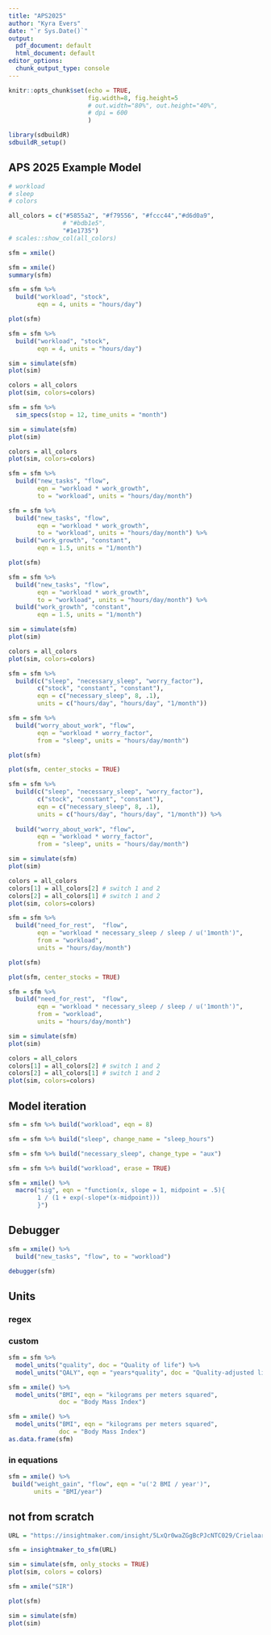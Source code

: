 ```yaml
---
title: "APS2025"
author: "Kyra Evers"
date: "`r Sys.Date()`"
output:
  pdf_document: default
  html_document: default
editor_options:
  chunk_output_type: console
---
```


```r
knitr::opts_chunk$set(echo = TRUE,
                      fig.width=8, fig.height=5
                      # out.width="80%", out.height="40%",
                      # dpi = 600
                      )
```


```r
library(sdbuildR)
sdbuildR_setup()
```


## APS 2025 Example Model

```r

# workload
# sleep
# colors

all_colors = c("#5855a2", "#f79556", "#fccc44","#d6d0a9", 
               # "#bdb1e5", 
               "#1e1735")
# scales::show_col(all_colors)
```


```r
sfm = xmile()
```

```r
sfm = xmile()
summary(sfm)
```

```r
sfm = sfm %>% 
  build("workload", "stock", 
        eqn = 4, units = "hours/day") 

plot(sfm)
```

```r
sfm = sfm %>% 
  build("workload", "stock", 
        eqn = 4, units = "hours/day") 

sim = simulate(sfm)
plot(sim)
```

```r
colors = all_colors
plot(sim, colors=colors)
```



```r
sfm = sfm %>% 
  sim_specs(stop = 12, time_units = "month") 

sim = simulate(sfm)
plot(sim)
```

```r
colors = all_colors
plot(sim, colors=colors)
```


```r
sfm = sfm %>% 
  build("new_tasks", "flow", 
        eqn = "workload * work_growth",
        to = "workload", units = "hours/day/month")
```


```r
sfm = sfm %>% 
  build("new_tasks", "flow", 
        eqn = "workload * work_growth",
        to = "workload", units = "hours/day/month") %>%
  build("work_growth", "constant", 
        eqn = 1.5, units = "1/month")

plot(sfm)
```


\newpage

```r
sfm = sfm %>% 
  build("new_tasks", "flow", 
        eqn = "workload * work_growth",
        to = "workload", units = "hours/day/month") %>%
  build("work_growth", "constant", 
        eqn = 1.5, units = "1/month")

sim = simulate(sfm)
plot(sim)
```


```r
colors = all_colors
plot(sim, colors=colors)
```

<!-- ```{r} -->
<!-- sfm = sfm %>% -->
<!--   build("sleep", "stock", eqn = "necessary_sleep", units = "hours/day") %>% -->
<!--   build("necessary_sleep", "constant", eqn = 8, units = "hours/day") %>% -->
<!--   build("worry_about_work", "flow",  -->
<!--         eqn = "workload * worry_factor", from = "sleep", units = "hours/day/month") %>% -->
<!--   build("worry_factor", "constant", eqn = .1, units = "1/month")  -->

<!-- sim = simulate(sfm) -->
<!-- plot(sim) -->
<!-- ``` -->

\newpage

```r
sfm = sfm %>%
  build(c("sleep", "necessary_sleep", "worry_factor"),
        c("stock", "constant", "constant"), 
        eqn = c("necessary_sleep", 8, .1), 
        units = c("hours/day", "hours/day", "1/month")) 
```


\newpage

```r
sfm = sfm %>%
  build("worry_about_work", "flow", 
        eqn = "workload * worry_factor", 
        from = "sleep", units = "hours/day/month") 

plot(sfm)
```

```r
plot(sfm, center_stocks = TRUE)
```

\newpage

```r
sfm = sfm %>%
  build(c("sleep", "necessary_sleep", "worry_factor"),
        c("stock", "constant", "constant"), 
        eqn = c("necessary_sleep", 8, .1), 
        units = c("hours/day", "hours/day", "1/month")) %>%
  
  build("worry_about_work", "flow", 
        eqn = "workload * worry_factor", 
        from = "sleep", units = "hours/day/month") 

sim = simulate(sfm)
plot(sim)
```

```r
colors = all_colors
colors[1] = all_colors[2] # switch 1 and 2
colors[2] = all_colors[1] # switch 1 and 2
plot(sim, colors=colors)
```


\newpage

```r
sfm = sfm %>%
  build("need_for_rest",  "flow",
        eqn = "workload * necessary_sleep / sleep / u('1month')",
        from = "workload",
        units = "hours/day/month")  

plot(sfm)
```

```r
plot(sfm, center_stocks = TRUE)
```


\newpage


```r
sfm = sfm %>%
  build("need_for_rest",  "flow",
        eqn = "workload * necessary_sleep / sleep / u('1month')",
        from = "workload",
        units = "hours/day/month")  

sim = simulate(sfm)
plot(sim)
```

```r
colors = all_colors
colors[1] = all_colors[2] # switch 1 and 2
colors[2] = all_colors[1] # switch 1 and 2
plot(sim, colors=colors)
```


<!-- created a minimal model of burnout. -->


## Model iteration

```r
sfm = sfm %>% build("workload", eqn = 8)
```

```r
sfm = sfm %>% build("sleep", change_name = "sleep_hours")
```

```r
sfm = sfm %>% build("necessary_sleep", change_type = "aux")
```

```r
sfm = sfm %>% build("workload", erase = TRUE)
```

```r
sfm = xmile() %>%
  macro("sig", eqn = "function(x, slope = 1, midpoint = .5){
        1 / (1 + exp(-slope*(x-midpoint)))
        }")
```


\newpage

## Debugger

```r
sfm = xmile() %>% 
  build("new_tasks", "flow", to = "workload")

debugger(sfm)
```

## Units

### regex



### custom

```r
sfm = sfm %>%
  model_units("quality", doc = "Quality of life") %>%
  model_units("QALY", eqn = "years*quality", doc = "Quality-adjusted life year")
```


```r
sfm = xmile() %>%
  model_units("BMI", eqn = "kilograms per meters squared", 
              doc = "Body Mass Index") 
```

```r
sfm = xmile() %>%
  model_units("BMI", eqn = "kilograms per meters squared", 
              doc = "Body Mass Index") 
as.data.frame(sfm)
```

### in equations

```r
sfm = xmile() %>%
 build("weight_gain", "flow", eqn = "u('2 BMI / year')", 
       units = "BMI/year")
```

<!-- 440% -->
## not from scratch


```r
URL = "https://insightmaker.com/insight/5LxQr0waZGgBcPJcNTC029/Crielaard-et-al-2022"
```

```r
sfm = insightmaker_to_sfm(URL)
```

```r
sim = simulate(sfm, only_stocks = TRUE)
plot(sim, colors = colors)
```


```r
sfm = xmile("SIR")
```

```r
plot(sfm)
```

```r
sim = simulate(sfm)
plot(sim)
```

